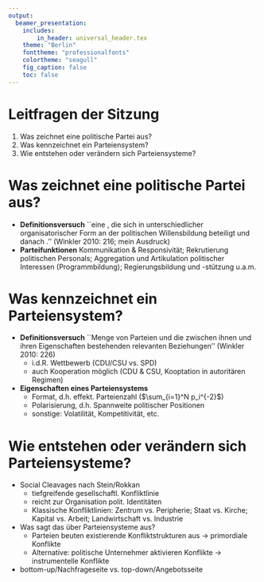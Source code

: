 ```yaml
---
output:
  beamer_presentation:
    includes:
        in_header: universal_header.tex
    theme: "Berlin"
    fonttheme: "professionalfonts"
    colortheme: "seagull"
    fig_caption: false
    toc: false
---
```


\subtitle{Zusammenfassung vom 3. Juni 2019}
\maketitle

# Leitfragen der Sitzung

1. Was zeichnet eine politische Partei aus?
1. Was kennzeichnet ein Parteiensystem?
1. Wie entstehen oder verändern sich Parteiensysteme?

# Was zeichnet eine politische Partei aus?

- **Definitionsversuch**\newline
    ``eine \textit{Gruppe gleichgesinnter Personen}, die sich in
    unterschiedlicher organisatorischer Form an der politischen
    Willensbildung beteiligt und danach \textit{strebt,
    politische Positionen zu besetzen und ihre Ziele in einem
    Gemeinwesen durchzusetzen}.'' (Winkler 2010: 216; mein
    Ausdruck)
- **Parteifunktionen**\newline
    Kommunikation \& Responsivität; Rekrutierung
    politischen Personals; Aggregation und Artikulation
    politischer Interessen (Programmbildung); Regierungsbildung
    und -stützung u.a.m.

# Was kennzeichnet ein Parteiensystem?

- **Definitionsversuch**\newline
    ``Menge von Parteien und die zwischen ihnen und ihren Eigenschaften bestehenden relevanten Beziehungen'' (Winkler 2010: 226)
    - i.d.R. Wettbewerb (CDU/CSU vs. SPD)
    - auch Kooperation möglich (CDU & CSU, Kooptation in autoritären Regimen)
- **Eigenschaften eines Parteiensystems**
    - Format, d.h. effekt. Parteienzahl ($\sum_{i=1}^N p_i^{-2}$)
    - Polarisierung, d.h. Spannweite politischer Positionen
    - sonstige: Volatilität, Kompetitivität, etc.

# Wie entstehen oder verändern sich Parteiensysteme?

- Social Cleavages nach Stein/Rokkan
    - tiefgreifende gesellschaftl. Konfliktlinie
    - reicht zur Organisation polit. Identitäten
    - Klassische Konfliktlinien: Zentrum vs. Peripherie;
        Staat vs. Kirche; Kapital vs. Arbeit; Landwirtschaft vs. Industrie
- Was sagt das über Parteiensysteme aus?
    - Parteien beuten existierende Konfliktstrukturen aus\newline
        $\rightarrow$ primordiale Konflikte
    - Alternative: politische Unternehmer aktivieren Konflikte\newline
        $\rightarrow$ instrumentelle Konflikte
- bottom-up/Nachfrageseite vs. top-down/Angebotsseite

